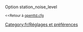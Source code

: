 {{fr/Amorce}}
Option station_noise_level

<small><<Retour à [[fr/Archive/Manual/Settings/Openttd.cfg|openttd.cfg]]</small>
[[Category:fr/Réglages et préférences]]